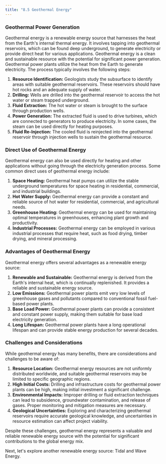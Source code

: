 ```yaml
---
title: "8.5 Geothermal Energy"
---
```


### Geothermal Power Generation

Geothermal energy is a renewable energy source that harnesses the heat from the Earth's internal thermal energy. It involves tapping into geothermal reservoirs, which can be found deep underground, to generate electricity or provide direct heat for various applications. Geothermal energy is a clean and sustainable resource with the potential for significant power generation.
Geothermal power plants utilize the heat from the Earth to generate electricity. The process typically involves the following steps:

1. **Resource Identification:** Geologists study the subsurface to identify areas with suitable geothermal reservoirs. These reservoirs should have hot rocks and an adequate supply of water.
2. **Drilling:** Wells are drilled into the geothermal reservoir to access the hot water or steam trapped underground.
3. **Fluid Extraction:** The hot water or steam is brought to the surface through production wells.
4. **Power Generation:** The extracted fluid is used to drive turbines, which are connected to generators to produce electricity. In some cases, the steam can be used directly for heating purposes.
5. **Fluid Re-Injection:** The cooled fluid is reinjected into the geothermal reservoir through injection wells to sustain the geothermal resource.

### Direct Use of Geothermal Energy

Geothermal energy can also be used directly for heating and other applications without going through the electricity generation process. Some common direct uses of geothermal energy include:

1. **Space Heating:** Geothermal heat pumps can utilize the stable underground temperatures for space heating in residential, commercial, and industrial buildings.
2. **Hot Water Supply:** Geothermal energy can provide a constant and reliable source of hot water for residential, commercial, and agricultural needs.
3. **Greenhouse Heating:** Geothermal energy can be used for maintaining optimal temperatures in greenhouses, enhancing plant growth and productivity.
4. **Industrial Processes:** Geothermal energy can be employed in various industrial processes that require heat, such as food drying, timber drying, and mineral processing.

### Advantages of Geothermal Energy

Geothermal energy offers several advantages as a renewable energy source:

1. **Renewable and Sustainable:** Geothermal energy is derived from the Earth's internal heat, which is continually replenished. It provides a reliable and sustainable energy source.
2. **Low Emissions:** Geothermal power plants emit very low levels of greenhouse gases and pollutants compared to conventional fossil fuel-based power plants.
3. **Base Load Power:** Geothermal power plants can provide a consistent and constant power supply, making them suitable for base load electricity generation.
4. **Long Lifespan:** Geothermal power plants have a long operational lifespan and can provide stable energy production for several decades.

### Challenges and Considerations

While geothermal energy has many benefits, there are considerations and challenges to be aware of:

1. **Resource Location:** Geothermal energy resources are not uniformly distributed worldwide, and suitable geothermal reservoirs may be limited to specific geographic regions.
2. **High Initial Costs:** Drilling and infrastructure costs for geothermal power plants can be high, making initial investment a significant challenge.
3. **Environmental Impacts:** Improper drilling or fluid extraction techniques can lead to subsidence, groundwater contamination, and release of gases. Proper monitoring and mitigation measures are necessary.
4. **Geological Uncertainties:** Exploring and characterizing geothermal reservoirs require accurate geological knowledge, and uncertainties in resource estimation can affect project viability.

Despite these challenges, geothermal energy represents a valuable and reliable renewable energy source with the potential for significant contributions to the global energy mix.

Next, let's explore another renewable energy source: Tidal and Wave Energy.
